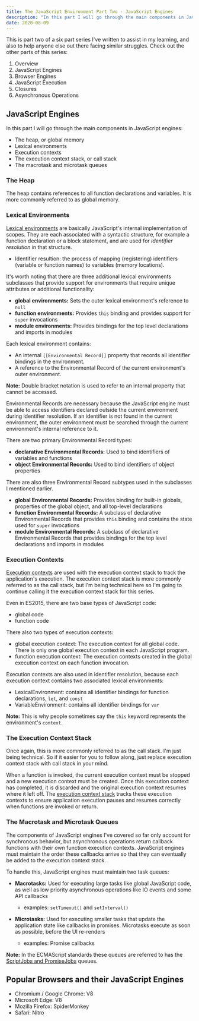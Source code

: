 ```yaml
---
title: The JavaScript Environment Part Two - JavaScript Engines
description: "In this part I will go through the main components in JavaScript engines: the heap, or global memory, lexical environments, execution contexts..."
date: 2020-08-09
---
```


This is part two of a six part series I've written to assist in my learning, and also to help anyone else out there facing similar struggles. 
Check out the other parts of this series:

1. <Link to='/posts/javascript-environment-part-one'>Overview</Link>
2. JavaScript Engines
3. <Link to='/posts/javascript-environment-part-three'>Browser Engines</Link>
4. <Link to='/posts/javascript-environment-part-four'>JavaScript Execution</Link>
5. <Link to='/posts/javascript-environment-part-five'>Closures</Link>
6. <Link to='/posts/javascript-environment-part-six'>Asynchronous Operations</Link>

## JavaScript Engines

In this part I will go through the main components in JavaScript engines: 
- The heap, or global memory
- Lexical environments
- Execution contexts
- The execution context stack, or call stack
- The macrotask and microtask queues

### The Heap

The heap contains references to all function declarations and variables. It is more commonly referred to as global memory. 

### Lexical Environments

[Lexical environments](https://262.ecma-international.org/11.0/#sec-lexical-environments) are basically JavaScript's internal implementation of scopes. 
They are each associated with a syntactic structure, for example a function declaration or a block statement, and are used for *identifier resolution* in that structure.
- Identifier resultion: the process of mapping (registering) identifiers (variable or function names) to variables (memory locations).

It's worth noting that there are three additional lexical environments subclasses that provide support for environments that require unique attributes or additional functionality:
- **global environments:** Sets the outer lexical environment's reference to `null`
- **function environments:** Provides `this` binding and provides support for `super` invocations
- **module environments:** Provides bindings for the top level declarations and imports in modules

Each lexical environment contains:
- An internal `[[Environmental Record]]` property that records all identifier bindings in the environment. 
- A reference to the Environmental Record of the current environment's outer environment.

**Note:** Double bracket notation is used to refer to an internal property that cannot be accessed.

Environmental Records are necessary because the JavaScript engine must be able to access identifiers declared outside the current environment during identifier resolution. 
If an identifier is not found in the current environment, the outer environment must be searched through the current environment's internal reference to it. 

There are two primary Environmental Record types:
- **declarative Environmental Records:** Used to bind identifiers of variables and functions
- **object Environmental Records:** Used to bind identifiers of object properties

There are also three Environmental Record subtypes used in the subclasses I mentioned earlier.
- **global Environmental Records:** Provides binding for built-in globals, properties of the global object, and all top-level declarations
- **function Environmental Records:** A subclass of declarative Environmental Records that provides `this` binding and contains the state used for `super` invocations
- **module Environmental Records:** A subclass of declarative Environmental Records that provides bindings for the top level declarations and imports in modules

### Execution Contexts

[Execution contexts](https://262.ecma-international.org/11.0/#sec-execution-contexts) are used with the execution context stack to track the application's execution.
The execution context stack is more commonly referred to as the call stack, 
but I'm being technical here so I'm going to continue calling it the execution context stack for this series.

Even in ES2015, there are two base types of JavaScript code: 
- global code
- function code

There also two types of execution contexts:
- global execution context: The execution context for all global code. There is only one global execution context in each JavaScript program. 
- function execution context: The execution contexts created in the global execution context on each function invocation. 

Execution contexts are also used in identifier resolution, because each execution context contains two associated lexical environments:
- LexicalEnvironment: contains all identifier bindings for function declarations, `let`, and `const`
- VariableEnvironment: contains all identifier bindings for `var`

**Note:** This is why people sometimes say the `this` keyword represents the environment's `context`.

### The Execution Context Stack

Once again, this is more commonly referred to as the call stack. I'm just being technical. So if it easier for you to follow along, 
just replace execution context stack with call stack in your mind.

When a function is invoked, the current execution context must be stopped and a new execution context must be created. 
Once this execution context has completed, it is discarded and the original execution context resumes where it left off. 
The [execution context stack](https://262.ecma-international.org/11.0/#execution-context-stack) 
tracks these execution contexts to ensure application execution pauses and resumes correctly when functions are invoked or return. 

### The Macrotask and Microtask Queues

The components of JavaScript engines I've covered so far only account for synchronous behavior, 
but asynchronous operations return callback functions with their own function execution contexts. 
JavaScript engines must maintain the order these callbacks arrive so that they can eventually be added to the execution context stack. 

To handle this, JavaScript engines must maintain two task queues:

- **Macrotasks:** Used for executing large tasks like global JavaScript code, as well as low priority asynchronous operations like IO events and some API callbacks
  - examples: `setTimeout()` and `setInterval()`

- **Microtasks:** Used for executing smaller tasks that update the application state like callbacks in promises. Microtasks execute as soon as possible, 
before the UI re-renders
  - examples: Promise callbacks

**Note:** In the ECMAScript standards these queues are referred to has the 
[ScriptJobs and PromiseJobs](https://www.ecma-international.org/ecma-262/#sec-jobs-and-job-queues) queues.

## Popular Browsers and their JavaScript Engines

- Chromium / Google Chrome: V8
- Microsoft Edge: V8
- Mozilla Firefox: SpiderMonkey
- Safari: Nitro
